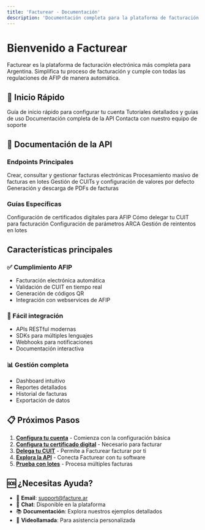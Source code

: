 ```yaml
---
title: 'Facturear - Documentación'
description: 'Documentación completa para la plataforma de facturación electrónica Facturear'
---
```


# Bienvenido a Facturear

Facturear es la plataforma de facturación electrónica más completa para Argentina. Simplifica tu proceso de facturación y cumple con todas las regulaciones de AFIP de manera automática.

## 🚀 Inicio Rápido

<CardGroup cols={2}>
  <Card title="🚀 Comenzar" icon="rocket" href="/es/getting-started">
    Guía de inicio rápido para configurar tu cuenta
  </Card>
  <Card title="📚 Guías" icon="book" href="/es/guides/certificado-digital">
    Tutoriales detallados y guías de uso
  </Card>
  <Card title="🔌 API Reference" icon="code" href="/es/api-reference">
    Documentación completa de la API
  </Card>
  <Card title="🆘 Soporte" icon="life-ring" href="mailto:support@facture.ar">
    Contacta con nuestro equipo de soporte
  </Card>
</CardGroup>

## 📖 Documentación de la API

### Endpoints Principales

<CardGroup cols={2}>
  <Card title="📄 Facturas" icon="file-text" href="/es/api-reference/invoices">
    Crear, consultar y gestionar facturas electrónicas
  </Card>
  <Card title="📦 Lotes" icon="package" href="/es/api-reference/get-batches">
    Procesamiento masivo de facturas en lotes
  </Card>
  <Card title="🏢 CUITs" icon="building" href="/es/api-reference/cuits">
    Gestión de CUITs y configuración de valores por defecto
  </Card>
  <Card title="📄 PDFs" icon="download" href="/es/api-reference/pdf">
    Generación y descarga de PDFs de facturas
  </Card>
</CardGroup>

### Guías Específicas

<CardGroup cols={2}>
  <Card title="🔐 Certificado Digital" icon="shield" href="/es/guides/certificado-digital">
    Configuración de certificados digitales para AFIP
  </Card>
  <Card title="👥 Delegación de CUIT" icon="users" href="/es/guides/delegacion">
    Cómo delegar tu CUIT para facturación
  </Card>
  <Card title="⚙️ Parámetros ARCA" icon="settings" href="/es/api-reference/arca-parameters">
    Configuración de parámetros ARCA
  </Card>
  <Card title="🔄 Reintentos" icon="refresh-cw" href="/es/api-reference/retry-batch-item">
    Gestión de reintentos en lotes
  </Card>
</CardGroup>

## Características principales

### ✅ Cumplimiento AFIP

- Facturación electrónica automática
- Validación de CUIT en tiempo real
- Generación de códigos QR
- Integración con webservices de AFIP

### 🔧 Fácil integración

- APIs RESTful modernas
- SDKs para múltiples lenguajes
- Webhooks para notificaciones
- Documentación interactiva

### 📊 Gestión completa

- Dashboard intuitivo
- Reportes detallados
- Historial de facturas
- Exportación de datos

## 📋 Próximos Pasos

1. **[Configura tu cuenta](/es/getting-started)** - Comienza con la configuración básica
2. **[Configura tu certificado digital](/es/guides/certificado-digital)** - Necesario para facturar
3. **[Delega tu CUIT](/es/guides/delegacion)** - Permite a Facturear facturar por ti
4. **[Explora la API](/es/api-reference)** - Conecta Facturear con tu software
5. **[Prueba con lotes](/es/api-reference/get-batches)** - Procesa múltiples facturas

## 🆘 ¿Necesitas Ayuda?

- 📧 **Email**: support@facture.ar
- 💬 **Chat**: Disponible en la plataforma
- 📚 **Documentación**: Explora nuestros ejemplos detallados
- 🎥 **Videollamada**: Para asistencia personalizada

